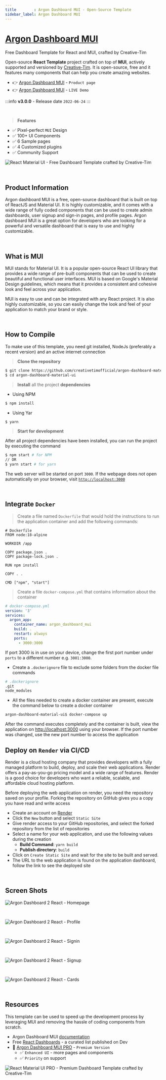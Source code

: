 ```yaml
---
title        : Argon Dashboard MUI - Open-Source Template
sidebar_label: Argon Dashboard MUI
---
```


# [Argon Dashboard MUI](https://www.creative-tim.com/product/argon-dashboard-material-ui-v4?AFFILIATE=128200)

<SubHeading>Free Dashboard Template for React and MUI, crafted by Creative-Tim</SubHeading>

Open-source **React Template** project crafted on top of **MUI**, actively supported and versioned by [Creative-Tim](https://www.creative-tim.com/?AFFILIATE=128200).
It is open-source, free and it features many components that can help you create amazing websites.

- 👉 [Argon Dashboard MUI](https://www.creative-tim.com/product/argon-dashboard-material-ui-v4?AFFILIATE=128200) - `Product page`
- 👉 [Argon Dashboard MUI](https://demos.creative-tim.com/argon-dashboard-material-ui-v4/#/admin/index?AFFILIATE=128200) - `LIVE Demo`

:::info **v3.0.0** - Release date `2022-06-24`
:::

<br />

> **Features**

- ✅ Pixel-perfect `MUI` Design
- ✅ 100+ UI Components 
- ✅ 6 Sample pages 
- ✅ 4 Customized plugins 
- ✅ Community Support 

![React Material UI - Free Dashboard Template crafted by Creative-Tim](https://github.com/app-generator/dummy/assets/51070104/e3d573b0-9d9f-4167-ba65-a1d98bb875ea)

<br />

## Product Information

Argon dashboard MUI is a free, open-source dashboard that is built on top of ReactJS and Material UI. 
It is highly customizable, and it comes with a wide range of fully coded components that can be used to create admin dashboards, user signup and sign-in pages, and profile pages. 
Argon dashboard MUI is a great option for developers who are looking for a powerful and versatile dashboard that is easy to use and highly customizable.

<br />

## What is MUI

MUI stands for Material UI. It is a popular open-source React UI library that provides a wide range of pre-built components that can be used to create beautiful and functional user interfaces. 
MUI is based on Google's Material Design guidelines, which means that it provides a consistent and cohesive look and feel across your application.

MUI is easy to use and can be integrated with any React project. It is also highly customizable, so you can easily change the look and feel of your application to match your brand or style.

<br />

## How to Compile

To make use of this template, you need git installed, NodeJs (preferably a recent version) and an active internet connection

> **Clone the repository**

```bash
$ git clone https://github.com/creativetimofficial/argon-dashboard-material-ui
$ cd argon-dashboard-material-ui
```

> **Install** all the project **dependencies**

- Using NPM
```bash
$ npm install
```

- Using Yar

```bash
$ yarn
```

> **Start for development**

After all project dependencies have been installed, you can run the project by executing the command

```bash
$ npm start # for NPM
// OR
$ yarn start # for yarn
```

The web server will be started on port `3000`. If the webpage does not open automatically on your browser, visit [`http://localhost:3000`](http://localhost:3000)

<br />

## Integrate `Docker` 

> Create a file named `Dockerfile` that would hold the instructions to run the application container and add the following commands:

```
# Dockerfile
FROM node:18-alpine

WORKDIR /app

COPY package.json .
COPY package-lock.json .

RUN npm install

COPY . .

CMD ["npm", "start"]
```

> Create a file `docker-compose.yml` that contains information about the container

```yaml
# docker-compose.yml
version: '3'
services:
  argon_app:
    container_name: argon_dashboard_mui
    build: .
    restart: always
    ports:
      - 3000:3000
```
If port 3000 is in use on your device, change the first port number under `ports` to a different number e.g. `3001:3000`.

- Create a `.dockerignore` file to exclude some folders from the docker file commands
```bash
# .dockerignore
.git
node_modules
```

- All the files needed to create a docker container are present, execute the command below to create a docker container
```bash
argon-dashboard-material-ui$ docker-compose up
```
After the command executes completely and the container is built, view the application on [http://localhost:3000](http://localhost:3000) using your browser. 
If the port number was changed, use the new port number to access the application

## Deploy on `Render` via CI/CD 

Render is a cloud hosting company that provides developers with a fully managed platform to build, deploy, and scale their web applications. 
Render offers a pay-as-you-go pricing model and a wide range of features. Render is a good choice for developers who want a reliable, scalable, and affordable cloud hosting platform.

Before deploying the web application on render, you need the repository saved on your profile. Forking the repository on GitHub gives you a copy you have read and write access

- Create an account on [Render](https://render.com/)
- Click the `New` button and select `Static Site`
- Give render access to your GitHub repositories, and select the forked repository from the list of repositories
- Select a name for your web application, and use the following values during the creation
  - **Build Command**: `yarn build`
  - **Publish directory**: `build`
- Click on `Create Static Site` and wait for the site to be built and served.
-  The URL to the web application is found on the application dashboard, follow the link to see the deployed site

<br />

## Screen Shots

![Argon Dashboard 2 React - Homepage](https://github.com/app-generator/dummy/assets/57325382/755068e1-d9a6-42f0-a0be-d7fc940ce494)

<br />

![Argon Dashboard 2 React - Profile](https://github.com/app-generator/dummy/assets/57325382/82f6adcb-6ca0-4ea5-9f92-2c8deedabcfb)

<br />

![Argon Dashboard 2 React - Signin](https://github.com/app-generator/dummy/assets/57325382/cf8cc22e-e027-439f-9c13-5c05685e407c)

<br />

![Argon Dashboard 2 React - Signup](https://github.com/app-generator/dummy/assets/57325382/a07ba092-9d83-4d14-9013-2502a501a990)

<br />

![Argon Dashboard 2 React - Cards](https://github.com/app-generator/dummy/assets/57325382/ca3dfb17-a66f-4264-b815-dbaceb8c650f)

<br />

## Resources

This template can be used to speed up the development process by leveraging MUI and removing the hassle of coding components from scratch.

- Argon Dashboard MUI [documentation](https://www.creative-tim.com/learning-lab/material-ui/overview/argon-dashboard/?AFFILIATE=128200)
- Free [React Dashboards](https://dev.to/sm0ke/react-dashboards-open-source-apps-1c7j) - a curated list published on Dev
- 🚀 [Argon Dashboard MUI PRO](https://www.creative-tim.com/product/argon-dashboard-material-ui-v4?AFFILIATE=128200) - `Premium Version`
  - ✅ `Enhanced UI` - more pages and components
  - ✅ `Priority` on support 

![React Material UI PRO - Premium Dashboard Template crafted by Creative-Tim](https://github.com/app-generator/dummy/assets/51070104/81fa508d-90b1-4da4-bc0b-45b22c5de7bd)
